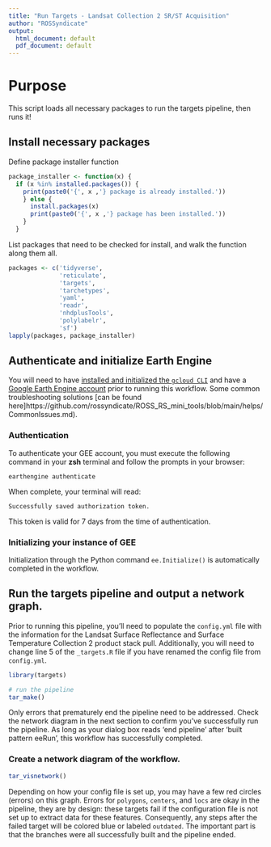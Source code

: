 ```yaml
---
title: "Run Targets - Landsat Collection 2 SR/ST Acquisition"
author: "ROSSyndicate"
output:
  html_document: default
  pdf_document: default
---
```


# Purpose

This script loads all necessary packages to run the targets pipeline, then runs it!

## Install necessary packages

Define package installer function

```r
package_installer <- function(x) {
  if (x %in% installed.packages()) {
    print(paste0('{', x ,'} package is already installed.'))
    } else {
      install.packages(x)
      print(paste0('{', x ,'} package has been installed.'))
    }
  }
```

List packages that need to be checked for install, and walk the function along them all.

```r
packages <- c('tidyverse',
              'reticulate',
              'targets',
              'tarchetypes',
              'yaml',
              'readr',
              'nhdplusTools',
              'polylabelr',
              'sf')
lapply(packages, package_installer)
```

## Authenticate and initialize Earth Engine

You will need to have [installed and initialized the `gcloud CLI`](https://cloud.google.com/sdk/docs/install) 
and have a [Google Earth Engine account](https://code.earthengine.google.com/register) prior to running this workflow. 
Some common troubleshooting solutions [can be found here]https://github.com/rossyndicate/ROSS_RS_mini_tools/blob/main/helps/CommonIssues.md).

### Authentication

To authenticate your GEE account, you must execute the following command in your **zsh** terminal and follow the prompts in your browser:

`earthengine authenticate`

When complete, your terminal will read:

`Successfully saved authorization token.`

This token is valid for 7 days from the time of authentication.

### Initializing your instance of GEE

Initialization through the Python command `ee.Initialize()` is automatically completed in the workflow.

## Run the targets pipeline and output a network graph.

Prior to running this pipeline, you'll need to populate the `config.yml` file with the 
information for the Landsat Surface Reflectance and Surface Temperature Collection 2 
product stack pull. Additionally, you will need to change line 5 of the `_targets.R` file 
if you have renamed the config file from `config.yml`.

```r
library(targets)

# run the pipeline
tar_make()
```

Only errors that prematurely 
end the pipeline need to be addressed. Check the network diagram in the next section 
to confirm you've successfully run the pipeline. As long as your dialog box reads 'end pipeline' 
after 'built pattern eeRun', this workflow has successfully completed.

### Create a network diagram of the workflow.

```r
tar_visnetwork()
```

Depending on how your config file is set up, you may have a few red circles (errors) on this graph. 
Errors for `polygons`, `centers`, and `locs` are okay in the pipeline, they are by design: these 
targets fail if the configuration file is not set up to extract data for these features. Consequently,
any steps after the failed target will be colored blue or labeled `outdated`. The important part is 
that the branches were all successfully built and the pipeline ended.
